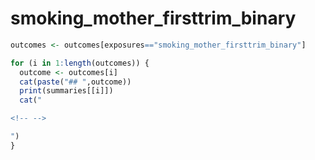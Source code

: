 
# smoking_mother_firsttrim_binary
```r
outcomes <- outcomes[exposures=="smoking_mother_firsttrim_binary"]

for (i in 1:length(outcomes)) {
  outcome <- outcomes[i]
  cat(paste("## ",outcome))
  print(summaries[[i]])
  cat("

<!-- -->

")
}

```

